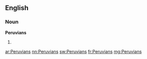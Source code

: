 ==English==

===Noun===
'''Peruvians'''

# {{plural of|[[Peruvian]]}}

[[ar:Peruvians]]
[[nn:Peruvians]]
[[sw:Peruvians]]
[[fr:Peruvians]]
[[mg:Peruvians]]